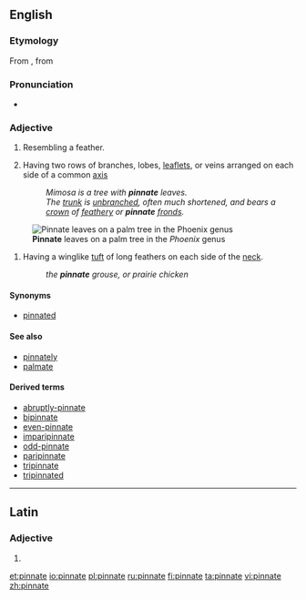 ==English==

===Etymology===
From {{etyl|la|en}} {{term|pinnatus|pinnātus|lang=la|[[feathered]]}}, from {{term|pinna|lang=la||[[feather]]}}

===Pronunciation===
* {{IPA|/pɪnˈneɪt/}}

{{wikipedia}}
===Adjective===
{{en-adj}}

# Resembling a feather.
# {{context|botany|lang=en}} Having two rows of branches, lobes, [[leaflet]]s, or veins arranged on each side of a common [[axis]]
#: ''Mimosa is a tree with '''pinnate''' leaves.''
#: ''The [[trunk]] is [[unbranched]], often much shortened, and bears a [[crown]] of [[feathery]] or '''pinnate''' [[fronds]].''
[[Image:Pinnate.JPG|thumb|right|'''Pinnate''' leaves on a palm tree in the ''Phoenix'' genus]]
# {{context|zoology|lang=en}} Having a winglike [[tuft]] of long feathers on each side of the [[neck]].
#: ''the '''pinnate''' grouse, or prairie chicken''

====Synonyms====
* [[pinnated]]

====See also====
* [[pinnately]]
* [[palmate]]

====Derived terms====
* [[abruptly-pinnate]]
* [[bipinnate]]
* [[even-pinnate]]
* [[imparipinnate]]
* [[odd-pinnate]]
* [[paripinnate]]
* [[tripinnate]]
* [[tripinnated]]

----

==Latin==

===Adjective===
{{la-adj-form|pinnāte}}

# {{inflection of|pinnatus|pinnātus|voc|m|s|lang=la}}

[[et:pinnate]]
[[io:pinnate]]
[[pl:pinnate]]
[[ru:pinnate]]
[[fi:pinnate]]
[[ta:pinnate]]
[[vi:pinnate]]
[[zh:pinnate]]